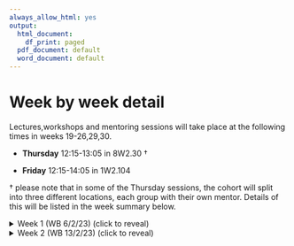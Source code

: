 ```yaml
---
always_allow_html: yes
output:
  html_document:
    df_print: paged
  pdf_document: default
  word_document: default
---
```

# Week by week detail {-}

<!-- This is a spoiler in gitbook, html and epub formats, and normal text otherwise. -->

Lectures,workshops and mentoring sessions will take place at the following times in weeks 19-26,29,30.

- **Thursday** 12:15-13:05 in 8W2.30 †

- **Friday** 12:15-14:05 in 1W2.104

† please note that in some of the Thursday sessions, the cohort will split into three different locations, each group with their own mentor. Details of this will be listed in the week summary below.

<details>
<summary>Week 1 (WB 6/2/23) (click to reveal) </summary> 


::: {.information data-latex=""}
**Thursday 9/2/2023, 12:15-13:05 in 8W2.30**

Welcome.

What is Maths Communication?

Course information.
:::

$~$

::: {.information data-latex=""}
**Friday 10/2/2023, 12:15-14:05 in 1W2.104 **

Exploring the existing maths communication out there.

Setting up the 'Compare and Contrast' formative assessment.
:::

</details>


<details>
<summary>Week 2 (WB 13/2/23) (click to reveal) </summary> 


::: {.information data-latex=""}
**Thursday 16/2/2023, 12:15-13:05 in 8W2.30**

'Compare and Contrast' formative assessment discussions.

:::

$~$

::: {.information data-latex=""}
**Friday 17/2/2023, 12:15-14:05 in 1W2.104 **

Masterclasses overview.

Explore what a Masterclass is, tips on how to plan one and time to start your initial discussions.

:::

</details>


